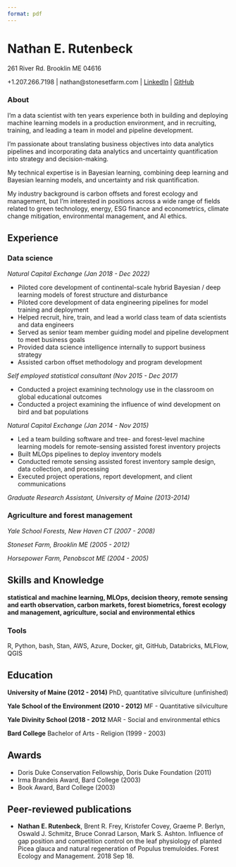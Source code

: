 ```yaml
---
format: pdf
---
```


# Nathan E. Rutenbeck

261 River Rd. Brooklin ME 04616 

+1.207.266.7198 | nathan@stonesetfarm.com | [LinkedIn](https://www.linkedin.com/in/nathan-rutenbeck/) | [GitHub](https://github.com/nerutenbeck)

### About

I'm a data scientist with ten years experience both in building and deploying machine learning models in a production environment, and in recruiting, training, and leading a team in model and pipeline development.  

I'm passionate about translating business objectives into data analytics pipelines and incorporating data analytics and uncertainty quantification into strategy and decision-making.

My technical expertise is in Bayesian learning, combining deep learning and Bayesian learning models, and uncertainty and risk quantification.

My industry background is carbon offsets and forest ecology and management, but I'm interested in positions across a wide range of fields related to green technology, energy, ESG finance and econometrics, climate change mitigation, environmental management, and AI ethics.

## Experience

### Data science

*Natural Capital Exchange (Jan 2018 - Dec 2022)*

- Piloted core development of continental-scale hybrid Bayesian / deep learning models of forest structure and disturbance
- Piloted core development of data engineering pipelines for model training and deployment
- Helped recruit, hire, train, and lead a world class team of data scientists and data engineers
- Served as senior team member guiding model and pipeline development to meet business goals
- Provided data science intelligence internally to support business strategy
- Assisted carbon offset methodology and program development

*Self employed statistical consultant (Nov 2015 - Dec 2017)*

- Conducted a project examining technology use in the classroom on global educational outcomes
- Conducted a project examining the influence of wind development on bird and bat populations

*Natural Capital Exchange (Jan 2014 - Nov 2015)*

- Led a team building software and tree- and forest-level machine learning models for remote-sensing assisted forest inventory projects
- Built MLOps pipelines to deploy inventory models
- Conducted remote sensing assisted forest inventory sample design, data collection, and processing
- Executed project operations, report development, and client communications

*Graduate Research Assistant, University of Maine (2013-2014)*

### Agriculture and forest management

*Yale School Forests, New Haven CT (2007 - 2008)*

*Stoneset Farm, Brooklin ME (2005 - 2012)*

*Horsepower Farm, Penobscot ME (2004 - 2005)*


## Skills and Knowledge

**statistical and machine learning, MLOps, decision theory, remote sensing and earth observation, carbon markets, forest biometrics, forest ecology and management, agriculture, social and environmental ethics**

### Tools

R, Python, bash, Stan, AWS, Azure, Docker, git, GitHub, Databricks, MLFlow, QGIS


## Education

**University of Maine (2012 - 2014)**
PhD, quantitative silviculture (unfinished)

**Yale School of the Environment (2010 - 2012)**
MF - Quantitative silviculture

**Yale Divinity School (2018 - 2012**
MAR - Social and environmental ethics

**Bard College**
Bachelor of Arts - Religion (1999 - 2003)


## Awards

- Doris Duke Conservation Fellowship, Doris Duke Foundation (2011)
- Irma Brandeis Award, Bard College (2003)
- Book Award, Bard College (2003)


## Peer-reviewed publications

- **Nathan E. Rutenbeck**, Brent R. Frey, Kristofer Covey, Graeme P. Berlyn, Oswald J. Schmitz, Bruce Conrad Larson, Mark S. Ashton. Influence of gap position and competition control on the leaf physiology of planted Picea glauca and natural regeneration of Populus tremuloides. Forest Ecology and Management.  2018 Sep 18.
